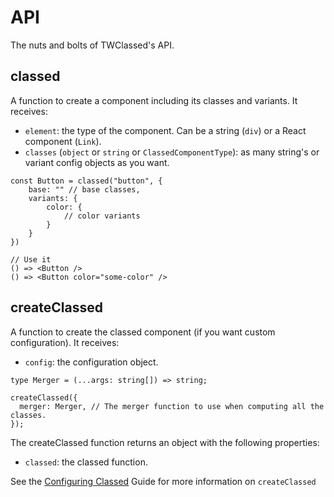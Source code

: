 # API

The nuts and bolts of TWClassed's API.

## classed

A function to create a component including its classes and variants. It receives:

- `element`: the type of the component. Can be a string (`div`) or a React component (`Link`).
- `classes` (`object` or `string` or `ClassedComponentType`): as many string's or variant config objects as you want.

```tsx
const Button = classed("button", {
    base: "" // base classes,
    variants: {
        color: {
            // color variants
        }
    }
})

// Use it
() => <Button />
() => <Button color="some-color" />
```

## createClassed

A function to create the classed component (if you want custom configuration). It receives:

- `config`: the configuration object.

```tsx
type Merger = (...args: string[]) => string;

createClassed({
  merger: Merger, // The merger function to use when computing all the classes.
});
```

The createClassed function returns an object with the following properties:

- `classed`: the classed function.

See the [Configuring Classed](/docs/guide/extending-classed) Guide for more information on `createClassed`
